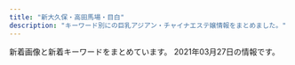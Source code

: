 ```yaml
---
title: "新大久保・高田馬場・目白"
description: "キーワード別にの巨乳アジアン・チャイナエステ嬢情報をまとめました。"
---
```


新着画像と新着キーワードをまとめています。
2021年03月27日の情報です。

<DmmAffiliateIns />
<KeywordTable
  shops={
    [
    {
        "img_links": [
            "http://kobo.mssg.jp/images/staff_9b.jpg",
            "http://kobo.mssg.jp/images/staff_9a.jpg",
            "http://kobo.mssg.jp/images/staff_5.jpg",
            "http://kobo.mssg.jp/images/staff_10a.jpg",
            "http://kobo.mssg.jp/layer/images/top/top_08.png",
            "http://kobo.mssg.jp/layer/images/top/top_06.jpg",
            "http://kobo.mssg.jp/images/info.png",
            "http://kobo.mssg.jp/layer/images/top/top_05.jpg",
            "http://kobo.mssg.jp/images/staff_bj4.png",
            "http://kobo.mssg.jp/layer/images/top/top_01.jpg",
            "http://kobo.mssg.jp/images/staff_2b.jpg",
            "http://kobo.mssg.jp/images/staff_8a.jpg",
            "http://kobo.mssg.jp/images/top1.jpg",
            "http://kobo.mssg.jp/images/staff_8.jpg",
            "http://kobo.mssg.jp/layer/images/top/top_02.jpg",
            "http://kobo.mssg.jp/images/wenzi-staff.png",
            "http://kobo.mssg.jp/layer/images/top/top_03.jpg",
            "http://kobo.mssg.jp/images/staff_bj1.png",
            "http://kobo.mssg.jp/layer/images/top/top_04.jpg",
            "http://kobo.mssg.jp/images/staff_2a.jpg",
            "http://kobo.mssg.jp/layer/images/top.jpg",
            "http://kobo.mssg.jp/images/top2.jpg",
            "http://kobo.mssg.jp/images/s_info.png",
            "http://kobo.mssg.jp/images/1.jpg",
            "http://kobo.mssg.jp/images/staff_4.jpg"
        ],
        "name": "\u6c34\u8272-\u30df\u30ba\u30a4\u30ed-",
        "station": "JR\u5927\u4e45\u4fdd\u99c5\u5317\u53e3",
        "keywords": {},
        "url": "http://kobo.mssg.jp/"
    },
    {
        "keywords": {
            "83": 3,
            "86": 3,
            "C": 18
        },
        "station": "JR\u9ad8\u7530\u99ac\u5834\u99c5\u65e9\u7a32\u7530\u53e3",
        "url": "http://familiar.ests.jp/",
        "name": "\u99ac\u5834one",
        "img_links": [
            "http://familiar.ests.jp/photos/sites/33/2019/09/2019092718570723.jpg",
            "http://familiar.ests.jp/photos/sites/33/2019/09/2019092318545965.jpg",
            "http://familiar.ests.jp/images/s_staff.png",
            "http://familiar.ests.jp/images/s_service.png",
            "http://familiar.ests.jp/images/acc.png",
            "http://familiar.ests.jp/photos/sites/33/2019/07/2019073009094778.jpg",
            "http://familiar.ests.jp/images/info.png",
            "http://familiar.ests.jp/images/service.jpg",
            "http://familiar.ests.jp/images/mobile.jpg",
            "http://familiar.ests.jp/images/s_link.png",
            "http://familiar.ests.jp/images/nei_bj1.png",
            "http://familiar.ests.jp/images/staff_bj1s.png",
            "http://familiar.ests.jp/images/news.png",
            "http://familiar.ests.jp/photos/sites/33/2019/09/2019092718554568.jpg",
            "http://familiar.ests.jp/photos/sites/33/2020/10/2020101901153954.jpg",
            "http://familiar.ests.jp/photos/sites/33/2020/10/2020101409554799.jpg",
            "http://familiar.ests.jp/images/top.jpg",
            "http://familiar.ests.jp/images/bian.jpg",
            "http://familiar.ests.jp/images/staff_bj4s.png"
        ]
    },
    {
        "keywords": {
            "C": 4
        },
        "url": "http://www.enchuen.com/",
        "name": "\u7e01\u4e2d\u7e01\uff5e\u3048\u3093\u3061\u3085\u3046\u3048\u3093\uff5e",
        "station": "JR\u65b0\u5927\u4e45\u4fdd\u99c5",
        "img_links": [
            "http://www.enchuen.com/images/therapist_yona_s.jpg",
            "http://www.enchuen.com/images/top_slider5.jpg",
            "http://www.enchuen.com/images/img_slider02.png",
            "http://www.enchuen.com/images/therapist_yume.jpg",
            "http://www.enchuen.com/images/h2_twitter.png",
            "http://www.enchuen.com/images/h2_alliancegide.png",
            "http://www.enchuen.com/images/therapist_noa.jpg",
            "http://www.enchuen.com/images/therapist_kaori_s.jpg",
            "http://www.enchuen.com/images/mess_footer.png",
            "http://www.enchuen.com/images/interior03.jpg",
            "http://www.enchuen.com/images/h2_instagam.png",
            "http://www.enchuen.com/images/tw_header.png",
            "http://www.enchuen.com/images/icon_eng.png",
            "http://www.enchuen.com/images/h2_link01.png",
            "http://www.enchuen.com/images/pagetop.png",
            "http://www.enchuen.com/images/interior03_s.jpg",
            "http://www.enchuen.com/images/tel_header.png",
            "http://www.enchuen.com/images/therapist_yume_s.jpg",
            "http://www.enchuen.com/images/mail_header.png",
            "http://www.enchuen.com/images/h2_information.png",
            "http://www.enchuen.com/images/interior04_s.jpg",
            "http://www.enchuen.com/images/interior04.jpg",
            "http://www.enchuen.com/images/interior01_s.jpg",
            "http://www.enchuen.com/images/img_service05.png",
            "http://www.enchuen.com/images/h2_alltherapist.png",
            "http://www.enchuen.com/images/h2_linkban.png",
            "http://www.enchuen.com/images/img_slider01.png",
            "http://www.enchuen.com/images/img_slider03.png",
            "http://www.enchuen.com/images/top_slider1.jpg",
            "http://www.enchuen.com/images/img_service06.png",
            "http://www.enchuen.com/images/interior01.jpg",
            "http://www.enchuen.com/images/top_slider4.jpg",
            "http://www.enchuen.com/images/ins_footer.png",
            "http://www.enchuen.com/images/btn_gnavi06_no.png",
            "http://www.enchuen.com/images/img_service04.png",
            "http://www.enchuen.com/images/h2_servicecontents.png",
            "http://www.enchuen.com/images/therapist_noa_s.jpg",
            "http://www.enchuen.com/images/img_service03.png",
            "http://www.enchuen.com/images/img_service07.png",
            "http://www.enchuen.com/images/btn_gnavi03_no.png",
            "http://www.enchuen.com/images/img_service01.png",
            "http://www.enchuen.com/images/tw_footer.png",
            "http://www.enchuen.com/images/ins_header.png",
            "http://www.enchuen.com/images/top_slider2.jpg",
            "http://www.enchuen.com/images/top_slider6.jpg",
            "http://www.enchuen.com/images/h2_qa.png",
            "http://www.enchuen.com/images/img_aromaoil.png",
            "http://www.enchuen.com/images/a_qa.png",
            "http://www.enchuen.com/images/h2_alliancegide2.png",
            "http://www.enchuen.com/images/interior02_s.jpg",
            "http://www.enchuen.com/images/img_comimgsoon.jpg",
            "http://www.enchuen.com/images/q_qa.png",
            "http://www.enchuen.com/images/h2_contact.png",
            "http://www.enchuen.com/images/btn_gnavi02_no.png",
            "http://www.enchuen.com/images/pickmessage01.png",
            "http://www.enchuen.com/images/btn_gnavi01_no.png",
            "http://www.enchuen.com/images/ban-tel.png",
            "http://www.enchuen.com/images/interior02.jpg",
            "http://www.enchuen.com/images/therapist_yona.jpg",
            "http://www.enchuen.com/images/btn_gnavi04_no.png",
            "http://www.enchuen.com/images/therapist_kaori.jpg",
            "http://www.enchuen.com/images/top_slider3.jpg",
            "http://www.enchuen.com/images/icon_chi.png",
            "http://www.enchuen.com/images/btn_gnavi05_no.png",
            "http://www.enchuen.com/images/img_service02.png"
        ]
    },
    {
        "url": "http://aes-treat.com/",
        "name": "Lovely Heart \u5927\u4e45\u4fdd\u5225\u9928",
        "station": "JR\u5927\u4e45\u4fdd\u99c5\u5317\u53e3",
        "img_links": [
            "http://aes-treat.com/scdl/staff/11171mb.jpg",
            "http://aes-treat.com/scdl/staff/10902.jpg",
            "http://aes-treat.com/scdl/staff/10981.jpg",
            "http://aes-treat.com/scdl/staff/11131mb.jpg",
            "http://aes-treat.com/pic/top2.jpg",
            "http://aes-treat.com/scdl/staff/11171.jpg",
            "http://aes-treat.com/scdl/staff/10972.jpg",
            "http://aes-treat.com/scdl/staff/10841.jpg",
            "http://aes-treat.com/scdl/staff/11081.jpg",
            "http://aes-treat.com/pic/head.jpg",
            "http://aes-treat.com/scdl/staff/10651mb.jpg",
            "http://aes-treat.com/scdl/staff/11051mb.jpg",
            "http://aes-treat.com/pic/top1.jpg",
            "http://aes-treat.com/scdl/staff/11091.jpg",
            "http://aes-treat.com/scdl/staff/10771.jpg",
            "http://aes-treat.com/scdl/staff/11081mb.jpg",
            "http://aes-treat.com/img/ttl_attbnr.jpg",
            "http://aes-treat.com/scdl/staff/10941mb.jpg",
            "http://aes-treat.com/scdl/staff/10681mb.jpg",
            "http://aes-treat.com/scdl/staff/11161mb.jpg",
            "http://aes-treat.com/scdl/staff/11091mb.jpg",
            "http://aes-treat.com/scdl/staff/10891.jpg",
            "http://aes-treat.com/img/ttl_sister.png",
            "http://aes-treat.com/scdl/staff/11151mb.jpg",
            "http://aes-treat.com/img/ttl_mobile.jpg",
            "http://aes-treat.com/img/system/campaign.jpg",
            "http://aes-treat.com/scdl/staff/10901.jpg",
            "http://aes-treat.com/scdl/staff/10861mb.jpg",
            "http://aes-treat.com/scdl/staff/10842.jpg",
            "http://aes-treat.com/scdl/staff/10841mb.jpg",
            "http://aes-treat.com/scdl/staff/11111.jpg",
            "http://aes-treat.com/scdl/staff/10651.jpg",
            "http://aes-treat.com/scdl/staff/11131.jpg",
            "http://aes-treat.com/scdl/staff/11101mb.jpg",
            "http://aes-treat.com/scdl/staff/10721mb.jpg",
            "http://aes-treat.com/scdl/staff/10971mb.jpg",
            "http://aes-treat.com/scdl/staff/10811mb.jpg",
            "http://aes-treat.com/scdl/staff/11111mb.jpg",
            "http://aes-treat.com/scdl/staff/11041.jpg",
            "http://aes-treat.com/scdl/staff/11151.jpg",
            "http://aes-treat.com/scdl/staff/10171.jpg",
            "http://aes-treat.com/i/files/homeimg.jpg",
            "http://aes-treat.com/img/ttl_staff.png",
            "http://aes-treat.com/scdl/staff/11162.jpg",
            "http://aes-treat.com/scdl/staff/11121mb.jpg",
            "http://aes-treat.com/scdl/staff/10981mb.jpg",
            "http://aes-treat.com/scdl/staff/10941.jpg",
            "http://aes-treat.com/scdl/staff/10681.jpg",
            "http://aes-treat.com/scdl/staff/10861.jpg",
            "http://aes-treat.com/scdl/staff/10901mb.jpg",
            "http://aes-treat.com/scdl/staff/10721.jpg",
            "http://aes-treat.com/img/ttl_att.png",
            "http://aes-treat.com/scdl/staff/10811.jpg",
            "http://aes-treat.com/scdl/staff/10891mb.jpg",
            "http://aes-treat.com/scdl/staff/11051.jpg",
            "http://aes-treat.com/scdl/staff/11161.jpg",
            "http://aes-treat.com/scdl/staff/11101.jpg",
            "http://aes-treat.com/scdl/staff/10171mb.jpg",
            "http://aes-treat.com/scdl/staff/10971.jpg",
            "http://aes-treat.com/scdl/staff/11041mb.jpg",
            "http://aes-treat.com/img/ttl_nouka.jpg",
            "http://aes-treat.com/scdl/staff/10771mb.jpg",
            "http://aes-treat.com/scdl/staff/11121.jpg"
        ],
        "keywords": {
            "C": 35
        }
    },
    {
        "keywords": {},
        "station": "\u65b0\u5927\u4e45\u4fdd\u99c5",
        "img_links": [
            "http://www.e-candy.work/img/yui1.jpg",
            "http://www.e-candy.work/img/ai1.jpg",
            "http://www.e-candy.work/img/aya1.jpg",
            "http://www.e-candy.work/img/rina1.jpg",
            "http://www.e-candy.work/images/tel.jpg",
            "http://www.e-candy.work/images/8.jpg",
            "http://www.e-candy.work/images/3.jpg",
            "http://www.e-candy.work/images/info.png",
            "http://www.e-candy.work/images/int2.png",
            "http://www.e-candy.work/images/1.jpg",
            "http://www.e-candy.work/images/5.jpg",
            "http://www.e-candy.work/images/newface.png",
            "http://www.e-candy.work/img/haruka1.jpg",
            "http://www.e-candy.work/images/head.jpg",
            "http://www.e-candy.work/images/int1.png",
            "http://www.e-candy.work/img/miki1.jpg",
            "http://www.e-candy.work/images/6.jpg",
            "http://www.e-candy.work/images/sys1.jpg",
            "http://www.e-candy.work/images/4.jpg",
            "http://www.e-candy.work/images/sys3.png",
            "http://www.e-candy.work/images/7.jpg",
            "http://www.e-candy.work/images/interior_t.png",
            "http://www.e-candy.work/images/s1.png",
            "http://www.e-candy.work/img/nana1.jpg",
            "http://www.e-candy.work/images/staff_t.png",
            "http://www.e-candy.work/images/news.jpg",
            "http://www.e-candy.work/images/sys2.jpg",
            "http://www.e-candy.work/images/mobile.jpg"
        ],
        "url": "http://www.e-candy.work/",
        "name": "Lui\uff5e\u30eb\u30a4\uff5e"
    },
    {
        "station": "JR\u9ad8\u7530\u99ac\u5834\u99c5",
        "img_links": [
            "http://www.aromaonly1.com/uploads/0d74a4af5e268e3562daa56048c13906.jpg",
            "http://www.aromaonly1.com/uploads/b43afdf6c0db7020b472f89b05664984.jpg",
            "http://www.aromaonly1.com/images/index_03.jpg",
            "http://www.aromaonly1.com/images/index_16.jpg",
            "http://www.aromaonly1.com/uploads/18799c1985ca7d1cd026808323ec51c2.jpg",
            "http://www.aromaonly1.com/images/girls_10.jpg",
            "http://www.aromaonly1.com/images/index_04.jpg",
            "http://www.aromaonly1.com/images/index_01.jpg",
            "http://www.aromaonly1.com/images/index_02.jpg",
            "http://www.aromaonly1.com/images/index_21.jpg",
            "http://www.aromaonly1.com/uploads/c24b4a66b959c50d941c227e2167e47a.jpg",
            "http://www.aromaonly1.com/images/index_15.jpg",
            "http://www.aromaonly1.com/uploads/66dc68de1f9c001b6f15d52303314efc.jpg",
            "http://www.aromaonly1.com/images/service_11.jpg",
            "http://www.aromaonly1.com/uploads/015cba9c432d730d26583fe998534fa6.jpg",
            "http://www.aromaonly1.com/images/aromaonly1_468x60.png",
            "http://www.aromaonly1.com/uploads/ac75f516de3602f2ed5de1d9e2383a35.jpg",
            "http://www.aromaonly1.com/images/fanhui.png",
            "http://www.aromaonly1.com/uploads/2f5941103973429d3981087968a845a3.jpg",
            "http://www.aromaonly1.com/uploads/56e94a67d1aa4ea89d5f2064a387ab96.jpg",
            "http://www.aromaonly1.com/images/index_19.jpg",
            "http://www.aromaonly1.com/images/index_05.jpg",
            "http://www.aromaonly1.com/images/index_11.jpg",
            "http://www.aromaonly1.com/uploads/3e6ede4dd71b9611bfc0fc01fff82057.jpg",
            "http://www.aromaonly1.com/uploads/39a20c0f1405de5aa73fad53492e41be.jpg",
            "http://www.aromaonly1.com/uploads/5f4083d49285cbe64774b1bd70e86150.jpg",
            "http://www.aromaonly1.com/images/index_20.jpg",
            "http://www.aromaonly1.com/images/index_07.jpg",
            "http://www.aromaonly1.com/uploads/e01fa669285bc99ba782abfd90a08bb2.jpg",
            "http://www.aromaonly1.com/images/service_10.jpg",
            "http://www.aromaonly1.com/images/index_06.jpg",
            "http://www.aromaonly1.com/images/interior_10.jpg",
            "http://www.aromaonly1.com/images/index_14.jpg",
            "http://www.aromaonly1.com/images/index_12.jpg",
            "http://www.aromaonly1.com/uploads/8e9e8b4d89b256773f17dff61368328c.jpg",
            "http://www.aromaonly1.com/images/link_10.jpg",
            "http://www.aromaonly1.com/my_work/images/pic1.png",
            "http://www.aromaonly1.com/images/index_08.jpg",
            "http://www.aromaonly1.com/images/index_18.jpg",
            "http://www.aromaonly1.com/images/index_17.jpg"
        ],
        "name": "NEW ONLY ONE",
        "keywords": {
            "D": 2,
            "C": 3,
            "E": 2,
            "88": 3,
            "86": 4
        },
        "url": "http://www.aromaonly1.com/"
    },
    {
        "station": "JR\u65b0\u5927\u4e45\u4fdd\u99c5",
        "name": "\u6625\u306e\u5922",
        "keywords": {},
        "img_links": [
            "http://www.harunoyume.com/images/campaign.jpg",
            "http://www.harunoyume.com/images/discount.jpg",
            "http://www.harunoyume.com/images/covergirl.jpg",
            "http://www.harunoyume.com/images/service-image.jpg"
        ],
        "url": "http://www.harunoyume.com/"
    },
    {
        "station": "JR\u5927\u4e45\u4fdd\u99c5\u5317\u53e3",
        "img_links": [
            "https://est-hana.com/img/girl/main/smain2011f76f2060b2832bbbbc9d7dcf4a818dfe.jpg",
            "https://est-hana.com/img/girl/pickup/pickup20191214162524.jpg",
            "https://est-hana.com/img/girl/pickup/pickup20190118192257.jpg",
            "https://est-hana.com/img/material/accsess_picter2.jpg",
            "https://est-hana.com/img/material/massap2.jpg",
            "https://est-hana.com/img/girl/main/s180_1.jpg",
            "https://est-hana.com/img/whatnew/20200401min60.jpg",
            "https://est-hana.com/img/material/massap4.jpg",
            "https://est-hana.com/img/material/click_tel_btn.png",
            "https://est-hana.com/img/material/systme_t1.png",
            "https://est-hana.com/img/girl/main/smain1901e7f2a11706f93c08ab1eb76c57c0a501.jpg",
            "https://est-hana.com/img/girl/list/s180_list.jpg",
            "https://est-hana.com/img/girl/thumb/s86_1.jpg",
            "https://est-hana.com/img/girl/thumb/s75_1.jpg",
            "https://est-hana.com/img/girl/list/s180_face.jpg",
            "https://est-hana.com/img/material/sys_course1_rev2.png",
            "https://est-hana.com/img/girl/thumb/s173_1.jpg",
            "https://est-hana.com/img/girl/thumb/smain184149673a0eecbfdaab27d1a016ce6f4281.jpg",
            "https://est-hana.com/img/girl/list/sface191ec56c0d5cc68365ea11e2e52a40272d8.jpg",
            "https://est-hana.com/img/material/top_t2_img_rev2.jpg",
            "https://est-hana.com/img/girl/thumb/smain1913da4fa2da2e801312734721e1a44d8e19.jpg",
            "https://est-hana.com/img/girl/list/slist199a8b144d9cbd006fc9dffdf23ad77de07.jpg",
            "https://est-hana.com/img/girl/thumb/smain1871110bf62c88dcefca310cdc127f9b11f2.jpg",
            "https://est-hana.com/img/girl/pickup/pickup20191208191053.jpg",
            "https://est-hana.com/img/girl/pickup/pickup20190227121102.jpg",
            "https://est-hana.com/img/girl/list/s88_face.jpg",
            "https://est-hana.com/img/material/top_t2.png",
            "https://est-hana.com/img/girl/list/slist110d5ce8a5906e2cdaf90af47c9395e0dff.jpg",
            "https://est-hana.com/img/girl/list/sface110404ef9fc79e2a0a04d64b621c22a0c77.jpg",
            "https://est-hana.com/img/material/photorenew2rev1.jpg",
            "https://est-hana.com/img/girl/list/sface193e3a7504f14e2050f14cb6782d72bb46c.jpg",
            "https://est-hana.com/img/girl/thumb/smain1911ec56c0d5cc68365ea11e2e52a40272d8.jpg",
            "https://est-hana.com/img/material/d27.png",
            "https://est-hana.com/img/girl/list/s75_face.jpg",
            "https://est-hana.com/img/material/sys_course3_rev1.png",
            "https://est-hana.com/img/girl/list/slist19053cc33bb85f739f63e84c2ae2c41c2eb.jpg",
            "https://est-hana.com/img/girl/thumb/smain197153ce52e0264e81a8a42e5d3c84dd833e.jpg",
            "https://est-hana.com/img/girl/list/slist189e9ae2d8752cd8b9474ebd62df9909f9b.jpg",
            "https://est-hana.com/img/girl/pickup/topgirl20140510202547.png",
            "https://est-hana.com/img/camp/camp20210301.png",
            "https://est-hana.com/img/material/massap3.jpg",
            "https://est-hana.com/img/material/photorenew1.jpg",
            "https://est-hana.com/img/girl/main/s75_1.jpg",
            "https://est-hana.com/img/girl/list/s173_face.jpg",
            "https://est-hana.com/img/girl/list/sface187386757ea62d773ca58e2457fc23b8e13.jpg",
            "https://est-hana.com/img/material/photorenew5.jpg",
            "https://est-hana.com/img/material/accsess_station.png",
            "https://est-hana.com/img/girl/thumb/smain184249673a0eecbfdaab27d1a016ce6f4281.jpg",
            "https://est-hana.com/img/material/w6.png",
            "https://est-hana.com/img/girl/pickup/topgirl20180526173824.png",
            "https://est-hana.com/img/girl/main/s173_1.jpg",
            "https://est-hana.com/img/girl/thumb/smain2011f76f2060b2832bbbbc9d7dcf4a818dfe.jpg",
            "https://est-hana.com/img/girl/list/s139_list.jpg",
            "https://est-hana.com/img/girl/main/smain1931e3a7504f14e2050f14cb6782d72bb46c.jpg",
            "https://est-hana.com/img/girl/thumb/smain1931e3a7504f14e2050f14cb6782d72bb46c.jpg",
            "https://est-hana.com/img/girl/thumb/s173_2.jpg",
            "https://est-hana.com/img/girl/thumb/s77_2.jpg",
            "https://est-hana.com/img/girl/pickup/pickup20190528135649.jpg",
            "https://est-hana.com/img/material/systme_t2.png",
            "https://est-hana.com/img/material/day.png",
            "https://est-hana.com/img/girl/list/slist187110f9d5212fd19d8b8410ec6bff294e6.jpg",
            "https://est-hana.com/img/material/massa_t1.png",
            "https://est-hana.com/img/material/photorenew3.jpg",
            "https://est-hana.com/img/whatnew/20200304.jpg",
            "https://est-hana.com/img/girl/list/s86_face.jpg",
            "https://est-hana.com/img/material/gm2_rollout.png",
            "https://est-hana.com/img/material/returnbtn.png",
            "https://est-hana.com/img/girl/list/sface189e9ae2d8752cd8b9474ebd62df9909f9b.jpg",
            "https://est-hana.com/img/material/staff_t1rev1.png",
            "https://est-hana.com/img/material/m3.png",
            "https://est-hana.com/img/girl/list/sface18449673a0eecbfdaab27d1a016ce6f4281.jpg",
            "https://est-hana.com/img/material/sframe2014.png",
            "https://est-hana.com/img/girl/list/s163_face.jpg",
            "https://est-hana.com/img/girl/pickup/pickup20180526173711.jpg",
            "https://est-hana.com/img/girl/list/sface190e7f2a11706f93c08ab1eb76c57c0a501.jpg",
            "https://est-hana.com/img/material/top_twitter.png",
            "https://est-hana.com/img/material/gm5_rollout.png",
            "https://est-hana.com/img/girl/pickup/topgirl20140502225842.png",
            "https://est-hana.com/img/girl/list/s163_list.jpg",
            "https://est-hana.com/img/girl/thumb/s88_1.jpg",
            "https://est-hana.com/img/girl/list/s77_face.jpg",
            "https://est-hana.com/img/material/massap5.jpg",
            "https://est-hana.com/img/girl/list/slist2012ba9beda1a19f1ba57dcc87485d57321.jpg",
            "https://est-hana.com/img/girl/thumb/s180_1.jpg",
            "https://est-hana.com/img/girl/pickup/topgirl20141227182718.png",
            "https://est-hana.com/img/girl/list/sface199a8b144d9cbd006fc9dffdf23ad77de07.jpg",
            "https://est-hana.com/img/girl/main/s88_1.jpg",
            "https://est-hana.com/img/girl/list/sface8365230fc40840a020ba3ed47600db4b4a.jpg",
            "https://est-hana.com/img/material/sys_etc.png",
            "https://est-hana.com/img/girl/main/s86_1.jpg",
            "https://est-hana.com/img/girl/list/s139_face.jpg",
            "https://est-hana.com/img/girl/pickup/topgirl20161016054301.png",
            "https://est-hana.com/img/girl/thumb/s77_1.jpg",
            "https://est-hana.com/img/girl/list/slist8365230fc40840a020ba3ed47600db4b4a.jpg",
            "https://est-hana.com/img/girl/list/s173_list.jpg",
            "https://est-hana.com/img/material/hosi5.png",
            "https://est-hana.com/img/material/massap7.jpg",
            "https://est-hana.com/img/material/top_t5.png",
            "https://est-hana.com/img/material/gm4_rollout.png",
            "https://est-hana.com/img/material/month.png",
            "https://est-hana.com/img/girl/list/s77_list.jpg",
            "https://est-hana.com/img/girl/pickup/pickup20180830201105.jpg",
            "https://est-hana.com/img/girl/main/smain197153ce52e0264e81a8a42e5d3c84dd833e.jpg",
            "https://est-hana.com/img/girl/list/s88_list.jpg",
            "https://est-hana.com/img/material/age.png",
            "https://est-hana.com/img/girl/main/smain184149673a0eecbfdaab27d1a016ce6f4281.jpg",
            "https://est-hana.com/img/girl/list/sface19753ce52e0264e81a8a42e5d3c84dd833e.jpg",
            "https://est-hana.com/img/material/sys_course2_rev2.png",
            "https://est-hana.com/img/girl/main/s77_1.jpg",
            "https://est-hana.com/img/girl/list/slist193a69a1a063a3159e298d18b691542266d.jpg",
            "https://est-hana.com/img/girl/thumb/smain193281777917c863b2cd265723b9cb5a3c32.jpg",
            "https://est-hana.com/img/material/staff_t1.png",
            "https://est-hana.com/img/material/massap1.jpg",
            "https://est-hana.com/img/girl/list/slist191ec56c0d5cc68365ea11e2e52a40272d8.jpg",
            "https://est-hana.com/img/material/hosi4.png",
            "https://est-hana.com/img/material/gm1_rollout.png",
            "https://est-hana.com/img/girl/list/slist18449673a0eecbfdaab27d1a016ce6f4281.jpg",
            "https://est-hana.com/img/girl/main/smain1871110bf62c88dcefca310cdc127f9b11f2.jpg",
            "https://est-hana.com/img/girl/pickup/topgirl20180308214256.png",
            "https://est-hana.com/img/girl/pickup/pickup20190121202926.jpg",
            "https://est-hana.com/img/material/top_t3.png",
            "https://est-hana.com/img/material/gm6_rollout.png",
            "https://est-hana.com/img/girl/thumb/smain1912da4fa2da2e801312734721e1a44d8e19.jpg",
            "https://est-hana.com/img/girl/pickup/topgirl20180908131653.png",
            "https://est-hana.com/img/whatnew/20200401_mask.jpg",
            "https://est-hana.com/img/material/photorenew4.jpg",
            "https://est-hana.com/img/girl/thumb/smain19725e2ed7efe2de621955e09d12295a13ee.jpg",
            "https://est-hana.com/img/girl/list/sface201dc74ab8dea78d771771d5fda7bccc989.jpg",
            "https://est-hana.com/img/material/detailwaku.png",
            "https://est-hana.com/img/material/line1.png",
            "https://est-hana.com/img/girl/list/slist19753ce52e0264e81a8a42e5d3c84dd833e.jpg",
            "https://est-hana.com/img/material/gm3_rollout.png",
            "https://est-hana.com/img/material/sys_option.png",
            "https://est-hana.com/img/girl/thumb/smain1901e7f2a11706f93c08ab1eb76c57c0a501.jpg",
            "https://est-hana.com/img/material/top_t4.png",
            "https://est-hana.com/img/girl/list/s86_list.jpg",
            "https://est-hana.com/img/girl/pickup/pickup20181218104555.jpg",
            "https://est-hana.com/img/girl/pickup/pickup20141227182613.jpeg",
            "https://est-hana.com/img/material/staffdetail_t1.png",
            "https://est-hana.com/img/material/infopanel.png",
            "https://est-hana.com/img/girl/main/smain1911ec56c0d5cc68365ea11e2e52a40272d8.jpg",
            "https://est-hana.com/img/girl/thumb/smain1902e7f2a11706f93c08ab1eb76c57c0a501.jpg",
            "https://est-hana.com/img/girl/pickup/pickup20190118192153.jpg",
            "https://est-hana.com/img/material/top_t6.png",
            "https://est-hana.com/img/girl/main/smain1891e9ae2d8752cd8b9474ebd62df9909f9b.jpg",
            "https://est-hana.com/img/girl/thumb/s77_3.jpg",
            "https://est-hana.com/img/girl/list/s75_list.jpg",
            "https://est-hana.com/img/material/topflashimg1.jpg",
            "https://est-hana.com/img/material/massap6.jpg",
            "https://est-hana.com/img/girl/pickup/topgirl20190528141109.png",
            "https://est-hana.com/img/girl/thumb/smain1891e9ae2d8752cd8b9474ebd62df9909f9b.jpg",
            "https://est-hana.com/img/girl/thumb/smain18725b09cd881b1f036f9f4970616c10b474.jpg"
        ],
        "keywords": {
            "E": 4,
            "C": 39
        },
        "url": "https://est-hana.com/",
        "name": "\u82b1"
    },
    {
        "station": "JR\u5927\u4e45\u4fdd\u99c5\u5317\u53e3",
        "url": "http://gogonoheya.ies.fun/",
        "img_links": [],
        "keywords": {},
        "name": "\u30ab\u30d5\u30a7\u306e\u5bb6"
    },
    {
        "img_links": [
            "http://esthe.top/images/acs_ima/access-03.jpg",
            "http://esthe.top/images/an_2_07.jpg",
            "http://esthe.top/images/an_2_02.jpg",
            "http://esthe.top/images/staff_images/staff_09a.jpg",
            "http://esthe.top/images/room_images/gallery-04.jpg",
            "http://esthe.top/images/demo/slider/tooltips/slide1.png",
            "http://esthe.top/images/Bottom_02.jpg",
            "http://esthe.top/images/Bottom_01.jpg",
            "http://esthe.top/images/staff_images/staff_07b.jpg",
            "http://esthe.top/images/demo/slider/tooltips/slide5.png",
            "http://esthe.top/images/acs_ima/access-01.jpg",
            "http://esthe.top/images/room_images/gallery-02.jpg",
            "http://esthe.top/images/demo/slider/tooltips/slide3.png",
            "http://esthe.top/images/room_images/index-02.jpg",
            "http://esthe.top/images/staff_images/staff_010a.jpg",
            "http://esthe.top/images/room_images/gallery-03.jpg",
            "http://esthe.top/images/room_images/gallery-01.jpg",
            "http://esthe.top/images/demo/slider/images/slide3.png",
            "http://esthe.top/images/room_images/gallery-06.jpg",
            "http://esthe.top/images/acs_ima/access-04.jpg",
            "http://esthe.top/images/room_images/gallery-05.jpg",
            "http://esthe.top/images/acs_ima/access-02.jpg",
            "http://esthe.top/images/demo/slider/images/slide1.png",
            "http://esthe.top/images/room_images/index-01.jpg",
            "http://esthe.top/images/staff_images/staff_09b.jpg",
            "http://esthe.top/images/staff_images/staff_07a.jpg",
            "http://esthe.top/images/demo/slider/tooltips/slide2.png",
            "http://esthe.top/images/an_2_05.jpg",
            "http://esthe.top/images/staff_images/staff_01a.jpg",
            "http://esthe.top/images/staff_images/staff_04a.jpg",
            "http://esthe.top/images/an_1_05.jpg",
            "http://esthe.top/images/demo/slider/tooltips/slide4.png",
            "http://esthe.top/images/an_1_03.jpg",
            "http://esthe.top/images/an_1_02.jpg",
            "http://esthe.top/images/an_1_04.jpg",
            "http://esthe.top/images/QRcode.jpg",
            "http://esthe.top/images/an_2_06.jpg",
            "http://esthe.top/images/staff_images/staff_04b.jpg",
            "http://esthe.top/images/an_2_03.jpg",
            "http://esthe.top/images/demo/slider/images/slide2.png",
            "http://esthe.top/images/an_2_04.jpg",
            "http://esthe.top/images/staff_images/staff_012a.jpg",
            "http://esthe.top/images/an_1_07.jpg",
            "http://esthe.top/images/staff_images/staff_010b.jpg",
            "http://esthe.top/images/demo/slider/images/slide4.png",
            "http://esthe.top/images/staff_images/staff_01b.jpg",
            "http://esthe.top/images/an_1_06.jpg",
            "http://esthe.top/images/demo/slider/images/slide5.png"
        ],
        "keywords": {},
        "name": "RAN\uff5e\u30e9\u30f3\uff5e",
        "station": "JR\u9ad8\u7530\u99ac\u5834\u99c5\u6771\u53e3",
        "url": "http://esthe.top/"
    },
    {
        "img_links": [
            "http://angel.este.work/tel_header.png",
            "http://angel.este.work/3.jpg",
            "http://angel.este.work/top-img01a.png",
            "http://angel.este.work/tel_footer.png",
            "http://angel.este.work/1.jpg",
            "http://angel.este.work/2/uploadimg/1616465485.jpg",
            "http://angel.este.work/2.jpg",
            "http://angel.este.work/2/uploadimg/1600260826.jpg",
            "http://angel.este.work/top-img04.png",
            "http://angel.este.work/top-img01b.png",
            "http://angel.este.work/2/uploadimg/1599833697.jpg",
            "http://angel.este.work/call.png",
            "http://angel.este.work/2/uploadimg/1616465524.jpg",
            "http://angel.este.work/top-img01.png",
            "http://angel.este.work/4.jpg"
        ],
        "keywords": {
            "83": 17,
            "D": 5,
            "86": 7,
            "95": 1,
            "87": 5,
            "C": 17,
            "E": 7
        },
        "name": "Angel",
        "station": "JR\u9ad8\u7530\u99ac\u5834\u99c5",
        "url": "http://angel.este.work/"
    },
    {
        "station": "JR\u5927\u4e45\u4fdd\u99c5\u5357\u53e3",
        "name": "\u30df\u30eb\u30af",
        "keywords": {
            "C": 14,
            "86": 8,
            "90": 8,
            "87": 8,
            "83": 8,
            "85": 24,
            "E": 16,
            "D": 40
        },
        "img_links": [
            "http://milk.tyo.cm/images/img_service01.jpg",
            "http://milk.tyo.cm/images/tit_pick.png",
            "http://milk.tyo.cm/images/img_service03.jpg",
            "http://milk.tyo.cm/photos/sites/72/2021/02/202102100345053.jpg",
            "http://milk.tyo.cm/images/room2_l.jpg",
            "http://milk.tyo.cm/images/bg_cont01.png",
            "http://milk.tyo.cm/images/blog.jpg",
            "http://milk.tyo.cm/images/ico_headline.png",
            "http://milk.tyo.cm/images/sp_header.jpg",
            "http://milk.tyo.cm/images/koko_234x60.png",
            "http://milk.tyo.cm/photos/sites/72/2020/11/202011100524008.jpg",
            "http://milk.tyo.cm/images/room3_l.jpg",
            "http://milk.tyo.cm/images/sp_nav01.png",
            "http://milk.tyo.cm/images/re.png",
            "http://milk.tyo.cm/images/link_nav04.png",
            "http://milk.tyo.cm/images/link_nav03.png",
            "http://milk.tyo.cm/images/sp_tit_pick.png",
            "http://milk.tyo.cm/images/link_nav02.png",
            "http://milk.tyo.cm/photos/sites/72/2021/01/2021012610102711.jpg",
            "http://milk.tyo.cm/photos/sites/72/2021/03/2021032104262457.jpg",
            "http://milk.tyo.cm/images/tit_staff.png",
            "http://milk.tyo.cm/photos/sites/72/2021/02/2021021003450576.jpg",
            "http://milk.tyo.cm/images/img_service02.jpg",
            "http://milk.tyo.cm/images/sp_nav02.png",
            "http://milk.tyo.cm/images/com_tel.png",
            "http://milk.tyo.cm/images/top.png",
            "http://milk.tyo.cm/images/link_nav01.png",
            "http://milk.tyo.cm/images/tit_service.png",
            "http://milk.tyo.cm/images/room1_l.jpg",
            "http://milk.tyo.cm/photos/sites/72/2020/06/2020061206443832.jpg",
            "http://milk.tyo.cm/images/room4_l.jpg",
            "http://milk.tyo.cm/images/bg_cont03.png",
            "http://milk.tyo.cm/images/img_service04.jpg",
            "http://milk.tyo.cm/photos/sites/72/2021/03/2021032001383557.jpg",
            "http://milk.tyo.cm/images/link_nav05.png",
            "http://milk.tyo.cm/images/sp_nav03.png",
            "http://milk.tyo.cm/photos/sites/72/2021/03/2021030109204879.jpg",
            "http://milk.tyo.cm/photos/sites/72/2020/06/2020061206444417.jpg"
        ],
        "url": "http://milk.tyo.cm/"
    },
    {
        "name": "\u98a8\u96c5\u5802 \uff5e\u3075\u3046\u304c\u3069\u3046\uff5e",
        "url": "http://www.kity.work/",
        "img_links": [
            "http://www.kity.work/images/5.jpg",
            "http://www.kity.work/images/sys.jpg",
            "http://www.kity.work/images/s1.jpg",
            "http://www.kity.work/images/s2.jpg",
            "http://www.kity.work/images/tel.jpg",
            "http://www.kity.work/images/int2.jpg",
            "http://www.kity.work/images/s1.png",
            "http://www.kity.work/img/sara2.jpg",
            "http://www.kity.work/staff/yuka.jpg",
            "http://www.kity.work/img/yuka2.jpg",
            "http://www.kity.work/staff/sara.jpg",
            "http://www.kity.work/images/4.jpg",
            "http://www.kity.work/images/news.jpg",
            "http://www.kity.work/images/up.jpg",
            "http://www.kity.work/images/tg.jpg",
            "http://www.kity.work/staff/minami.jpg",
            "http://www.kity.work/img/aoi2.jpg",
            "http://www.kity.work/images/interior_t.jpg",
            "http://www.kity.work/images/staff_t.jpg",
            "http://www.kity.work/images/3.jpg",
            "http://www.kity.work/images/ac2.jpg",
            "http://www.kity.work/images/1.jpg",
            "http://www.kity.work/img/an2.jpg",
            "http://www.kity.work/img/sara1.jpg",
            "http://www.kity.work/staff/aoi.jpg",
            "http://www.kity.work/img/an1.jpg",
            "http://www.kity.work/images/int1.jpg",
            "http://www.kity.work/images/2.jpg",
            "http://www.kity.work/staff/an.jpg",
            "http://www.kity.work/img/aoi1.jpg",
            "http://www.kity.work/img/minami2.jpg",
            "http://www.kity.work/images/head.jpg",
            "http://www.kity.work/img/yuka1.jpg",
            "http://www.kity.work/img/minami1.jpg"
        ],
        "keywords": {},
        "station": "JR\u9ad8\u7530\u99ac\u5834\u99c5\u65e9\u7a32\u7530\u53e3"
    },
    {
        "url": "https://www.cocoro556.in/",
        "name": "COCORO",
        "img_links": [
            "https://www.cocoro556.in/img/material/p3_1_t1.png",
            "https://www.cocoro556.in/img/material/photost3rev1.png",
            "https://www.cocoro556.in/img/girl/list/slist142b75436b0012f83588e08b8d8eb48c8c2.jpg",
            "https://www.cocoro556.in/img/girl/main/smain164135ee9e4407f412c3d2708030a189f1c0.jpg",
            "https://www.cocoro556.in/img/material/gm6_rollover.png",
            "https://www.cocoro556.in/img/girl/thumb/smain1423ae12bc52cc115b3190fbe6a84a8ffa74.jpg",
            "https://www.cocoro556.in/img/material/photost7.png",
            "https://www.cocoro556.in/img/girl/list/slist154a1f8e548a2959236fdd0e7abcde80ac7.jpg",
            "https://www.cocoro556.in/img/girl/thumb/smain1462f806d031a1244ccfaa8b4d307f6ef6d7.jpg",
            "https://www.cocoro556.in/img/material/p2_t2_sub_m1_2.png",
            "https://www.cocoro556.in/img/material/accminimgrev1.jpg",
            "https://www.cocoro556.in/img/girl/list/slist144346e3df3ff1cef1386c89c6ba9e9f72e.jpg",
            "https://www.cocoro556.in/img/material/gm6_rollout.png",
            "https://www.cocoro556.in/img/material/p6_t1.png",
            "https://www.cocoro556.in/img/material/gm3_rollout.png",
            "https://www.cocoro556.in/img/girl/thumb/smain1543ab2e0ee9f9fde8103e9fe80e33b07761.jpg",
            "https://www.cocoro556.in/img/camp/camp20200426sub.jpg",
            "https://www.cocoro556.in/img/girl/thumb/smain14634879628e490d1ecf1cd7a9d727569f95.jpg",
            "https://www.cocoro556.in/img/material/p2_t2.png",
            "https://www.cocoro556.in/img/material/p6_t3.png",
            "https://www.cocoro556.in/img/material/p2_t2_subt5.png",
            "https://www.cocoro556.in/img/camp/camp20210301.jpg",
            "https://www.cocoro556.in/img/material/top_t3_subt1.png",
            "https://www.cocoro556.in/img/girl/thumb/smain126242f85375ac3eb532582567360874d2d6.jpg",
            "https://www.cocoro556.in/img/material/pageheaderimg2.jpg",
            "https://www.cocoro556.in/img/material/top_t2.png",
            "https://www.cocoro556.in/img/material/mobilesite.png",
            "https://www.cocoro556.in/img/material/gm2_rollover.png",
            "https://www.cocoro556.in/img/material/gm2_rollout.png",
            "https://www.cocoro556.in/img/girl/thumb/smain1442346e3df3ff1cef1386c89c6ba9e9f72e.jpg",
            "https://www.cocoro556.in/img/material/pageheaderimg3.jpg",
            "https://www.cocoro556.in/img/material/gm1_rollover.png",
            "https://www.cocoro556.in/img/girl/main/smain1421b75436b0012f83588e08b8d8eb48c8c2.jpg",
            "https://www.cocoro556.in/img/material/top_t3_imgrev1.jpg",
            "https://www.cocoro556.in/img/material/photost6.png",
            "https://www.cocoro556.in/img/material/p5_t1.png",
            "https://www.cocoro556.in/img/material/top_t3.png",
            "https://www.cocoro556.in/img/girl/thumb/smain14922dea5bdda380e76839c012ab24bd9f82.jpg",
            "https://www.cocoro556.in/img/material/pageheaderimg4.jpg",
            "https://www.cocoro556.in/img/material/p6_t2_subt1.png",
            "https://www.cocoro556.in/img/material/gm1_rollout.png",
            "https://www.cocoro556.in/img/girl/thumb/smain1421b75436b0012f83588e08b8d8eb48c8c2.jpg",
            "https://www.cocoro556.in/img/material/noimg_m.jpg",
            "https://www.cocoro556.in/img/material/p2_t2_subt5_m2.png",
            "https://www.cocoro556.in/img/material/pd_number.png",
            "https://www.cocoro556.in/img/material/gm3_rollover.png",
            "https://www.cocoro556.in/img/material/photost5.png",
            "https://www.cocoro556.in/img/girl/thumb/smain163122954962968a79edd4eae79b844b9988.jpg",
            "https://www.cocoro556.in/img/material/photost4rev1.png",
            "https://www.cocoro556.in/img/material/p2_t2_subt4_m1.png",
            "https://www.cocoro556.in/img/girl/thumb/smain1491773ceed1a7cd35919e9c6866285fb943.jpg",
            "https://www.cocoro556.in/img/girl/thumb/smain126142f85375ac3eb532582567360874d2d6.jpg",
            "https://www.cocoro556.in/img/material/gm4_rollout.png",
            "https://www.cocoro556.in/img/material/p6_t3_subt1.png",
            "https://www.cocoro556.in/img/material/noimg_s.jpg",
            "https://www.cocoro556.in/img/material/pd_st1.png",
            "https://www.cocoro556.in/img/material/p2_t2_sub_m1_1.png",
            "https://www.cocoro556.in/img/girl/thumb/smain164135ee9e4407f412c3d2708030a189f1c0.jpg",
            "https://www.cocoro556.in/img/material/gm5_rollout.png",
            "https://www.cocoro556.in/img/material/p2_t2_subt2.png",
            "https://www.cocoro556.in/img/girl/main/smain1491773ceed1a7cd35919e9c6866285fb943.jpg",
            "https://www.cocoro556.in/img/material/photost1.png",
            "https://www.cocoro556.in/img/girl/list/slist149773ceed1a7cd35919e9c6866285fb943.jpg",
            "https://www.cocoro556.in/img/material/top_t1.png",
            "https://www.cocoro556.in/img/material/p2_t2_subt5_m1.png",
            "https://www.cocoro556.in/img/girl/thumb/smain1461f806d031a1244ccfaa8b4d307f6ef6d7.jpg",
            "https://www.cocoro556.in/img/material/p2_t2_subt4.png",
            "https://www.cocoro556.in/img/material/p6_t2.png",
            "https://www.cocoro556.in/img/material/gm5_rollover.png",
            "https://www.cocoro556.in/img/girl/main/smain126142f85375ac3eb532582567360874d2d6.jpg",
            "https://www.cocoro556.in/img/material/p2_t2_subt3.png",
            "https://www.cocoro556.in/img/girl/list/slist146f806d031a1244ccfaa8b4d307f6ef6d7.jpg",
            "https://www.cocoro556.in/img/girl/main/smain163122954962968a79edd4eae79b844b9988.jpg",
            "https://www.cocoro556.in/img/material/pd_st3.png",
            "https://www.cocoro556.in/img/material/age_rollout.png",
            "https://www.cocoro556.in/img/material/pageheaderimg1.jpg",
            "https://www.cocoro556.in/img/material/ftel.png",
            "https://www.cocoro556.in/img/girl/thumb/smain1493773ceed1a7cd35919e9c6866285fb943.jpg",
            "https://www.cocoro556.in/img/girl/thumb/smain1541a1f8e548a2959236fdd0e7abcde80ac7.jpg",
            "https://www.cocoro556.in/img/material/top_t4.png",
            "https://www.cocoro556.in/img/girl/thumb/smain1542a1f8e548a2959236fdd0e7abcde80ac7.jpg",
            "https://www.cocoro556.in/img/girl/list/slist12642f85375ac3eb532582567360874d2d6.jpg",
            "https://www.cocoro556.in/img/material/photost2rev1.png",
            "https://www.cocoro556.in/img/girl/thumb/smain1422b75436b0012f83588e08b8d8eb48c8c2.jpg",
            "https://www.cocoro556.in/img/girl/main/smain1541a1f8e548a2959236fdd0e7abcde80ac7.jpg",
            "https://www.cocoro556.in/img/material/pd_st2.png",
            "https://www.cocoro556.in/img/girl/thumb/smain1443346e3df3ff1cef1386c89c6ba9e9f72e.jpg",
            "https://www.cocoro556.in/img/girl/main/smain1441346e3df3ff1cef1386c89c6ba9e9f72e.jpg",
            "https://www.cocoro556.in/img/girl/thumb/smain1441346e3df3ff1cef1386c89c6ba9e9f72e.jpg",
            "https://www.cocoro556.in/img/girl/main/smain1461f806d031a1244ccfaa8b4d307f6ef6d7.jpg",
            "https://www.cocoro556.in/img/material/noimg_b.jpg",
            "https://www.cocoro556.in/img/girl/thumb/smain126332fd72809eba38056753c1720b05d8d5.jpg",
            "https://www.cocoro556.in/img/material/p3_t1.png",
            "https://www.cocoro556.in/img/girl/list/slist16322954962968a79edd4eae79b844b9988.jpg",
            "https://www.cocoro556.in/img/material/p2_t2_subt1.png",
            "https://www.cocoro556.in/img/girl/list/slist16435ee9e4407f412c3d2708030a189f1c0.jpg",
            "https://www.cocoro556.in/img/material/leftinfo.png",
            "https://www.cocoro556.in/img/material/p2_t2_sub_m1_3.png"
        ],
        "station": "JR\u5927\u4e45\u4fdd\u99c5\u5317\u53e3",
        "keywords": {
            "E": 1,
            "C": 21
        }
    },
    {
        "keywords": {},
        "img_links": [
            "https://static.wixstatic.com/media/80a184_126746405a7f40f191a12f71b777ea41~mv2.png",
            "https://static.wixstatic.com/media/80a184_60e3e10d71c6473ca82f313fefc49773~mv2.png",
            "https://static.wixstatic.com/media/80a184_591f50f34faa42e6b9492a8d9157c96f~mv2.png",
            "https://static.wixstatic.com/media/80a184_5208b825bc574a8e8c38cfed61640f7b~mv2.png",
            "https://static.wixstatic.com/media/80a184_18f60081ea1047b0a35a349e1c4155f8~mv2.jpg",
            "https://static.wixstatic.com/media/80a184_6f8a99a76cfa4e8cb6871f8cdc4667f5~mv2.png",
            "https://static.wixstatic.com/media/80a184_82935849944c46ee915c04bfe2e9b3cb~mv2.jpeg",
            "https://static.wixstatic.com/media/80a184_e559d78a6dc94757946448f2405d903b~mv2.jpg",
            "https://static.wixstatic.com/media/80a184_badd496c271c4b31b8258ef657e73a1c~mv2.jpg",
            "https://static.wixstatic.com/media/80a184_1b3783a2f5af4bb192773e9c310f5c89~mv2.png",
            "https://static.wixstatic.com/media/80a184_b70a2c117ac542f79ec2a2014b642be4~mv2.png",
            "https://static.wixstatic.com/media/71aabe_7fde48e91203411687f75bf66049b810~mv2.jpg",
            "https://static.wixstatic.com/media/80a184_4550829836ff415fbf5640784aed82eb~mv2.png",
            "https://static.wixstatic.com/media/71aabe_595c6eb6f67c4a098580c4aa868223d6~mv2.jpg"
        ],
        "name": "\u6708\u306e\u82b1",
        "station": "JR\u65b0\u5927\u4e45\u4fdd\u99c5",
        "url": "https://tsukinohana88.wixsite.com/index"
    },
    {
        "url": "http://p-aroma.work/",
        "station": "JR\u5927\u4e45\u4fdd\u99c5\u5317\u53e3",
        "img_links": [
            "http://p-aroma.work/images/7.jpg",
            "http://p-aroma.work/images/s1.png",
            "http://p-aroma.work/img/mayu1.png",
            "http://p-aroma.work/images/tel.jpg",
            "http://p-aroma.work/images/int2.png",
            "http://p-aroma.work/images/staff_t.png",
            "http://p-aroma.work/images/s2.jpg",
            "http://p-aroma.work/staff/mirai.jpg",
            "http://p-aroma.work/images/3.jpg",
            "http://p-aroma.work/images/6.jpg",
            "http://p-aroma.work/images/s1.jpg",
            "http://p-aroma.work/images/mobile.jpg",
            "http://p-aroma.work/images/2.jpg",
            "http://p-aroma.work/img/kasumi1.png",
            "http://p-aroma.work/staff/haru.jpg",
            "http://p-aroma.work/staff/ayaka.jpg",
            "http://p-aroma.work/staff/kasumi.jpg",
            "http://p-aroma.work/images/head.jpg",
            "http://p-aroma.work/img/ayaka1.png",
            "http://p-aroma.work/img/haru1.png",
            "http://p-aroma.work/images/news.jpg",
            "http://p-aroma.work/images/4.jpg",
            "http://p-aroma.work/images/1.jpg",
            "http://p-aroma.work/staff/mayu.jpg",
            "http://p-aroma.work/images/interior_t.png",
            "http://p-aroma.work/staff/rina.jpg",
            "http://p-aroma.work/img/rina1.png",
            "http://p-aroma.work/img/mirai1.png",
            "http://p-aroma.work/images/sys.png",
            "http://p-aroma.work/images/int1.png"
        ],
        "name": "\u7652\u3057\u306e\u51fa\u4f1a\u3044",
        "keywords": {}
    },
    {
        "url": "http://familiar.tyo.cm/",
        "keywords": {
            "83": 9,
            "C": 2,
            "86": 94,
            "88": 27,
            "85": 18,
            "87": 72,
            "E": 36,
            "D": 182
        },
        "name": "Familiar\u30fb\u30d5\u30a1\u30df\u30ea\u30fc\u30a2",
        "img_links": [
            "http://familiar.tyo.cm/images/tel.png",
            "http://familiar.tyo.cm/photos/sites/37/2019/10/2019102502193826.jpg",
            "http://familiar.tyo.cm/images/top.png",
            "http://familiar.tyo.cm/photos/sites/37/2019/06/2019062210030384.jpg",
            "http://familiar.tyo.cm/photos/sites/37/2019/11/2019112002511160.jpg",
            "http://familiar.tyo.cm/photos/sites/37/2019/03/2019032406115446.jpg",
            "http://familiar.tyo.cm/photos/sites/37/2019/06/201906040617136.jpg",
            "http://familiar.tyo.cm/photos/sites/37/2019/06/2019060406161857.jpg",
            "http://familiar.tyo.cm/images/1.png",
            "http://familiar.tyo.cm/photos/sites/37/2019/12/201912130833132.jpg",
            "http://familiar.tyo.cm/photos/sites/37/2019/03/2019032406115451.jpg",
            "http://familiar.tyo.cm/photos/sites/37/2019/11/2019110802115992.jpg",
            "http://familiar.tyo.cm/images/s_news.jpg",
            "http://familiar.tyo.cm/photos/sites/37/2019/10/2019102408541458.jpg",
            "http://familiar.tyo.cm/photos/sites/37/2019/12/2019120401355046.jpg",
            "http://familiar.tyo.cm/photos/sites/37/2019/10/2019102502193551.jpg",
            "http://familiar.tyo.cm/photos/sites/37/2018/12/2018121903022968.jpg",
            "http://familiar.tyo.cm/photos/sites/37/2019/12/2019120502264671.jpg",
            "http://familiar.tyo.cm/photos/sites/37/2019/03/2019032406115440.jpg",
            "http://familiar.tyo.cm/photos/sites/37/2019/06/2019061502562745.jpg",
            "http://familiar.tyo.cm/photos/sites/37/2019/12/2019120401354873.jpg",
            "http://familiar.tyo.cm/photos/sites/37/2019/03/2019032406115311.jpg",
            "http://familiar.tyo.cm/photos/sites/37/2019/09/2019090503385014.jpg",
            "http://familiar.tyo.cm/images/s_staff.jpg",
            "http://familiar.tyo.cm/photos/sites/37/2018/12/2018121903013346.jpg",
            "http://familiar.tyo.cm/photos/sites/37/2019/03/2019032406115491.jpg",
            "http://familiar.tyo.cm/photos/sites/37/2019/12/2019120502265383.jpg",
            "http://familiar.tyo.cm/photos/sites/37/2019/06/2019061502562798.jpg",
            "http://familiar.tyo.cm/images/s_link.jpg",
            "http://familiar.tyo.cm/photos/sites/37/2019/03/2019032406115312.jpg",
            "http://familiar.tyo.cm/photos/sites/37/2019/10/2019100304481325.jpg",
            "http://familiar.tyo.cm/images/mobile.jpg",
            "http://familiar.tyo.cm/photos/sites/37/2019/03/2019031806471671.jpg",
            "http://familiar.tyo.cm/photos/sites/37/2019/11/2019112902341792.jpg",
            "http://familiar.tyo.cm/photos/sites/37/2019/03/2019032406115598.jpg",
            "http://familiar.tyo.cm/photos/sites/37/2019/06/2019060406241084.jpg",
            "http://familiar.tyo.cm/photos/sites/37/2019/12/2019120401354980.jpg",
            "http://familiar.tyo.cm/photos/sites/37/2019/06/2019061502562797.jpg",
            "http://familiar.tyo.cm/photos/sites/37/2019/09/201909270657496.jpg"
        ],
        "station": "JR\u65b0\u5927\u4e45\u4fdd\u99c5"
    },
    {
        "url": "http://massage-1.net/",
        "img_links": [
            "http://massage-1.net/images/page_top.png",
            "http://massage-1.net/images/top/top_08.png",
            "http://massage-1.net/images/top/top_05.jpg",
            "http://massage-1.net/images/top/top_01.jpg",
            "http://massage-1.net/images/top/top_04.jpg",
            "http://massage-1.net/images/home/top.jpg",
            "http://massage-1.net/images/top/top_03.jpg",
            "http://massage-1.net/images/staff_image/staf_05a.jpg",
            "http://massage-1.net/images/top/top_06.jpg",
            "http://massage-1.net/images/top/top_02.jpg"
        ],
        "station": "JR\u9ad8\u7530\u99ac\u5834\u99c5\u65e9\u7a32\u7530\u53e3",
        "name": "\u697d\u5712",
        "keywords": {}
    },
    {
        "name": "Lovely Heart",
        "url": "http://aes-salon.com/",
        "img_links": [
            "http://aes-salon.com/scdl/staff/10661mb.jpg",
            "http://aes-salon.com/scdl/staff/10121mb.jpg",
            "http://aes-salon.com/scdl/staff/10351.jpg",
            "http://aes-salon.com/scdl/staff/10461.jpg",
            "http://aes-salon.com/scdl/staff/10441mb.jpg",
            "http://aes-salon.com/scdl/staff/10441.jpg",
            "http://aes-salon.com/scdl/staff/10462.jpg",
            "http://aes-salon.com/scdl/staff/10631mb.jpg",
            "http://aes-salon.com/scdl/staff/10511mb.jpg",
            "http://aes-salon.com/scdl/staff/10691mb.jpg",
            "http://aes-salon.com/img/access/road2.jpg",
            "http://aes-salon.com/scdl/staff/10342.jpg",
            "http://aes-salon.com/scdl/staff/10511.jpg",
            "http://aes-salon.com/scdl/staff/10081.jpg",
            "http://aes-salon.com/scdl/staff/10631.jpg",
            "http://aes-salon.com/scdl/staff/10501.jpg",
            "http://aes-salon.com/scdl/staff/10602.jpg",
            "http://aes-salon.com/scdl/staff/10561mb.jpg",
            "http://aes-salon.com/scdl/staff/10681mb.jpg",
            "http://aes-salon.com/scdl/staff/10341mb.jpg",
            "http://aes-salon.com/scdl/staff/10461mb.jpg",
            "http://aes-salon.com/scdl/staff/10563.jpg",
            "http://aes-salon.com/scdl/staff/10691.jpg",
            "http://aes-salon.com/scdl/staff/10671mb.jpg",
            "http://aes-salon.com/scdl/staff/10291mb.jpg",
            "http://aes-salon.com/scdl/staff/10091.jpg",
            "http://aes-salon.com/scdl/staff/10472.jpg",
            "http://aes-salon.com/scdl/staff/10671.jpg",
            "http://aes-salon.com/scdl/staff/10641mb.jpg",
            "http://aes-salon.com/scdl/staff/10601mb.jpg",
            "http://aes-salon.com/scdl/staff/10571.jpg",
            "http://aes-salon.com/i/files/homeimg.jpg",
            "http://aes-salon.com/img/access/road4.jpg",
            "http://aes-salon.com/scdl/staff/10411.jpg",
            "http://aes-salon.com/scdl/staff/10621.jpg",
            "http://aes-salon.com/scdl/staff/10661.jpg",
            "http://aes-salon.com/scdl/staff/10092.jpg",
            "http://aes-salon.com/scdl/staff/10351mb.jpg",
            "http://aes-salon.com/scdl/staff/10292.jpg",
            "http://aes-salon.com/scdl/staff/10621mb.jpg",
            "http://aes-salon.com/scdl/staff/10692.jpg",
            "http://aes-salon.com/scdl/staff/10291.jpg",
            "http://aes-salon.com/img/ttl_staff.png",
            "http://aes-salon.com/scdl/staff/10122.jpg",
            "http://aes-salon.com/scdl/staff/10561.jpg",
            "http://aes-salon.com/img/ttl_nouka.jpg",
            "http://aes-salon.com/scdl/staff/10651mb.jpg",
            "http://aes-salon.com/scdl/staff/10091mb.jpg",
            "http://aes-salon.com/scdl/staff/10082.jpg",
            "http://aes-salon.com/img/ttl_sister.png",
            "http://aes-salon.com/scdl/staff/10571mb.jpg",
            "http://aes-salon.com/scdl/staff/10121.jpg",
            "http://aes-salon.com/scdl/staff/10591.jpg",
            "http://aes-salon.com/scdl/staff/10641.jpg",
            "http://aes-salon.com/pic/top1.jpg",
            "http://aes-salon.com/scdl/staff/10411mb.jpg",
            "http://aes-salon.com/scdl/staff/10562.jpg",
            "http://aes-salon.com/scdl/staff/10601.jpg",
            "http://aes-salon.com/scdl/staff/10681.jpg",
            "http://aes-salon.com/img/ttl_att.png",
            "http://aes-salon.com/scdl/staff/10591mb.jpg",
            "http://aes-salon.com/scdl/staff/10471.jpg",
            "http://aes-salon.com/scdl/staff/10502.jpg",
            "http://aes-salon.com/img/ttl_mobile.jpg",
            "http://aes-salon.com/scdl/staff/10412.jpg",
            "http://aes-salon.com/scdl/staff/10693.jpg",
            "http://aes-salon.com/scdl/staff/10694.jpg",
            "http://aes-salon.com/scdl/staff/10471mb.jpg",
            "http://aes-salon.com/scdl/staff/10341.jpg",
            "http://aes-salon.com/img/ttl_attbnr.jpg",
            "http://aes-salon.com/scdl/staff/10083.jpg",
            "http://aes-salon.com/img/access/roaddm.png",
            "http://aes-salon.com/pic/head.jpg",
            "http://aes-salon.com/scdl/staff/10081mb.jpg",
            "http://aes-salon.com/scdl/staff/10501mb.jpg",
            "http://aes-salon.com/pic/top2.jpg",
            "http://aes-salon.com/scdl/staff/10651.jpg",
            "http://aes-salon.com/img/system/campaign.jpg",
            "http://aes-salon.com/img/ttl_bekan.jpg",
            "http://aes-salon.com/img/access/road1.jpg",
            "http://aes-salon.com/img/access/road3.jpg",
            "http://aes-salon.com/scdl/staff/10592.jpg"
        ],
        "station": "JR\u5927\u4e45\u4fdd\u99c5\u5317\u53e3",
        "keywords": {
            "C": 35
        }
    },
    {
        "url": "http://www.china-es.info/",
        "station": "JR\u9ad8\u7530\u99ac\u5834\u99c5\u65e9\u7a32\u7530\u53e3",
        "keywords": {},
        "img_links": [
            "http://www.china-es.info/images/news.jpg",
            "http://www.china-es.info/images/mobile.jpg",
            "http://www.china-es.info/images/staff_t.jpg",
            "http://www.china-es.info/images/int2.jpg",
            "http://www.china-es.info/img/ringo1.jpg",
            "http://www.china-es.info/img/nana2.jpg",
            "http://www.china-es.info/images/interior_t.jpg",
            "http://www.china-es.info/images/menu/top.jpg",
            "http://www.china-es.info/images/int1.jpg",
            "http://www.china-es.info/images/sys3.jpg",
            "http://www.china-es.info/img/hibiki1.jpg",
            "http://www.china-es.info/images/rec1.jpg",
            "http://www.china-es.info/img/nana1.jpg",
            "http://www.china-es.info/images/sys1.jpg",
            "http://www.china-es.info/images/int3.jpg",
            "http://www.china-es.info/images/top.jpg",
            "http://www.china-es.info/images/head.jpg",
            "http://www.china-es.info/images/menu/staff.jpg",
            "http://www.china-es.info/images/rec2.jpg",
            "http://www.china-es.info/images/int4.jpg",
            "http://www.china-es.info/images/sys2.jpg",
            "http://www.china-es.info/images/menu/interior.jpg"
        ],
        "name": "Honey At Home \u30cf\u30cb\u30fc\u30a2\u30c3\u30c8\u30db\u30fc\u30e0"
    },
    {
        "station": "JR\u9ad8\u7530\u99ac\u5834\u99c5\u65e9\u7a32\u7530\u53e3",
        "img_links": [
            "http://www.y-rlx.site/images/index_02.jpg",
            "http://y-rlx.site/images/index_07.jpg",
            "http://www.y-rlx.site/girl/02.jpg",
            "http://www.y-rlx.site/images/index_03.jpg",
            "http://www.y-rlx.site/images/upload/thumb/3cdd5cf63d4b2ca9.jpg",
            "http://www.y-rlx.site/images/index_06.jpg",
            "http://www.y-rlx.site/images/rec_09.jpg",
            "http://www.y-rlx.site/girl/04.jpg",
            "http://www.y-rlx.site/images/index_08.jpg",
            "http://www.y-rlx.site/images/index_07.jpg",
            "http://www.y-rlx.site/images/upload/thumb/e0a26e58e17a1416.jpg",
            "http://www.y-rlx.site/images/upload/thumb/0d7b4714c8aced28.jpg",
            "http://www.y-rlx.site/images/index_01.jpg",
            "http://www.y-rlx.site/images/card.jpg",
            "http://y-rlx.site/images/index_04.jpg",
            "http://www.y-rlx.site/images/rec.jpg",
            "http://www.y-rlx.site/images/upload/thumb/7ec52ffef2544273.jpg",
            "http://www.y-rlx.site/images/info_09.jpg",
            "http://www.y-rlx.site/images/upload/thumb/0a4230132522743d.jpg",
            "http://www.y-rlx.site/images/index_11.jpg",
            "http://www.y-rlx.site/girl/01.jpg",
            "http://www.y-rlx.site/images/staff_09.jpg",
            "http://www.y-rlx.site/images/index_15.jpg",
            "http://www.y-rlx.site/images/index_05.jpg",
            "http://www.y-rlx.site/images/upload/thumb/a3dc59474308193e.jpg",
            "http://www.y-rlx.site/images/index_04.jpg",
            "http://www.y-rlx.site/images/upload/thumb/117cc02414cb58fe.jpg",
            "http://www.y-rlx.site/images/upload/thumb/2c7fdde9ad97892b.jpg",
            "http://www.y-rlx.site/images/index_10.jpg",
            "http://www.y-rlx.site/images/upload/thumb/7ef0dbd713e60157.jpg",
            "http://www.y-rlx.site/images/index_20.jpg",
            "http://www.y-rlx.site/girl/05.jpg",
            "http://www.y-rlx.site/images/info.jpg",
            "http://www.y-rlx.site/images/index_19.jpg",
            "http://www.y-rlx.site/images/index_13.jpg",
            "http://www.y-rlx.site/images/index_09.jpg",
            "http://www.y-rlx.site/images/upload/thumb/0776a8acf9219785.jpg",
            "http://www.y-rlx.site/girl/03.jpg",
            "http://www.y-rlx.site/images/index_18.jpg"
        ],
        "url": "http://www.y-rlx.site/",
        "keywords": {
            "C": 6,
            "D": 1,
            "89": 1,
            "87": 4,
            "88": 2
        },
        "name": "\u60a0\u30a8\u30b9\u30c6"
    }
]
}
/>
<DmmAffiliateScript />
